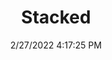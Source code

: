 ---
width: 1333
height: 2000
title: Stacked
description: Velocity stacks on CSX2001
date: 2/27/2022 4:17:25 PM
cameraMake: Sony
cameraModel: ILCE-7M3
lens: FE 35mm F1.4 GM
settingsfStop: f/1.4
settingsISO: ISO 500
settingsShutter: 1/40
settingsFocalLength: 35 mm
---